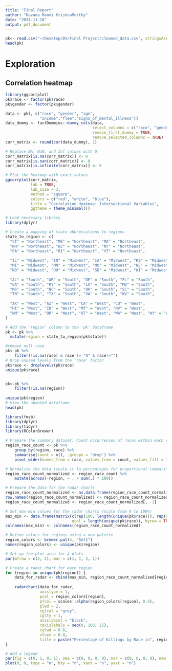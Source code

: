 ```yaml
---
title: "Final Report"
author: "Kavana Manvi KrishnaMurthy"
date: "2024-11-18"
output: pdf_document
---
```


```r
pk<- read.csv("~/Desktop/DV/Final Project/cleaned_data.csv", stringsAsFactors=TRUE)
head(pk)
```


# Exploration



##  Correlation heatmap


```r
library(ggcorrplot)
pk$race <- factor(pk$race)
pk$gender <- factor(pk$gender)
```



```r
data <- pk[, c("race", "gender", "age", 
               "Income","flee","signs_of_mental_illness")]
data_dummy <- fastDummies::dummy_cols(data, 
                                      select_columns = c("race", "gender",  "flee","signs_of_mental_illness"), 
                                      remove_first_dummy = TRUE, 
                                      remove_selected_columns = TRUE)
corr_matrix <- round(cor(data_dummy), 2)


```



```r
# Replace NA, NaN, and Inf values with 0
corr_matrix[is.na(corr_matrix)] <- 0
corr_matrix[is.nan(corr_matrix)] <- 0
corr_matrix[is.infinite(corr_matrix)] <- 0
```

```r
# Plot the heatmap with exact values
ggcorrplot(corr_matrix, 
           lab = TRUE, 
           lab_size = 3, 
           method = "square", 
           colors = c("red", "white", "blue"), 
           title = "Correlation Heatmap: Intersectional Variables",
           ggtheme = theme_minimal())

```







```r

# Load necessary library
library(dplyr)

# Create a mapping of state abbreviations to regions
state_to_region <- c(
  "CT" = "Northeast", "ME" = "Northeast", "MA" = "Northeast", 
  "NH" = "Northeast", "NJ" = "Northeast", "NY" = "Northeast", 
  "PA" = "Northeast", "RI" = "Northeast", "VT" = "Northeast",
  
  "IL" = "Midwest", "IN" = "Midwest", "IA" = "Midwest", "KS" = "Midwest", 
  "MI" = "Midwest", "MN" = "Midwest", "MO" = "Midwest", "NE" = "Midwest", 
  "ND" = "Midwest", "OH" = "Midwest", "SD" = "Midwest", "WI" = "Midwest",
  
  "AL" = "South", "AR" = "South", "DE" = "South", "FL" = "South", 
  "GA" = "South", "KY" = "South", "LA" = "South", "MD" = "South", 
  "MS" = "South", "NC" = "South", "OK" = "South", "SC" = "South", 
  "TN" = "South", "TX" = "South", "VA" = "South", "WV" = "South",
  
  "AK" = "West", "AZ" = "West", "CA" = "West", "CO" = "West", 
  "HI" = "West", "ID" = "West", "MT" = "West", "NV" = "West", 
  "NM" = "West", "OR" = "West", "UT" = "West", "WA" = "West", "WY" = "West"
)

# Add the 'region' column to the 'pk' dataframe
pk <- pk %>%
  mutate(region = state_to_region[pk$state])

#remove null race 
pk<-pk %>%
    filter(!is.na(race) & race != "O" & race!="")
# Drop unused levels from the 'race' factor
pk$race <- droplevels(pk$race)
unique(pk$race)


pk<-pk %>%
    filter(!is.na(region))
           
unique(pk$region)
# View the updated dataframe
head(pk)

```


```r
library(fmsb)
library(dplyr)
library(tidyr)
library(RColorBrewer)

# Prepare the summary dataset: Count occurrences of races within each region
region_race_count <- pk %>%
    group_by(region, race) %>%
    summarise(count = n(), .groups = 'drop') %>%
    pivot_wider(names_from = race, values_from = count, values_fill = list(count = 0))

# Normalize the data (scale it to percentages for proportional comparison)
region_race_count_normalized <- region_race_count %>%
    mutate(across(-region, ~ . / sum(.) * 100))

# Prepare the data for the radar charts
region_race_count_normalized <- as.data.frame(region_race_count_normalized)
row.names(region_race_count_normalized) <- region_race_count_normalized$region
region_race_count_normalized <- region_race_count_normalized[, -1]

# Set max-min values for the radar charts (scale from 0 to 100%)
max_min <- data.frame(matrix(c(rep(100, length(unique(pk$race))), rep(0, length(unique(pk$race)))), 
                             ncol = length(unique(pk$race)), byrow = TRUE))
colnames(max_min) <- colnames(region_race_count_normalized)

# Define colors for regions using a new palette
region_colors <- brewer.pal(4, "Set1")
names(region_colors) <- unique(pk$region)

# Set up the plot area for 4 plots
par(mfrow = c(2, 2), mar = c(1, 1, 2, 1))

# Create a radar chart for each region
for (region in unique(pk$region)) {
    data_for_radar <- rbind(max_min, region_race_count_normalized[region, , drop = FALSE])
    
    radarchart(data_for_radar,
               axistype = 1,
               pcol = region_colors[region],
               pfcol = scales::alpha(region_colors[region], 0.5),
               plwd = 2,
               cglcol = "grey",
               cglty = 1,
               axislabcol = "black",
               caxislabels = seq(0, 100, 25),
               cglwd = 0.8,
               vlcex = 0.8,
               title = paste("Percentage of Killings by Race in", region))
}

# Add a legend
par(fig = c(0, 1, 0, 1), oma = c(0, 0, 0, 0), mar = c(0, 0, 0, 0), new = TRUE)
plot(0, 0, type = "n", bty = "n", xaxt = "n", yaxt = "n")

```





```r

```




```r

```



```r

```



```r

```



```r

```



```r

```



```r

```



```r

```


